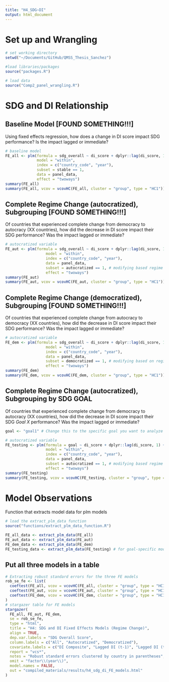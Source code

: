 ```yaml
---
title: "H4_SDG~DI"
output: html_document
---
```


# Set up and Wrangling 
```r
# set working directory
setwd("~/Documents/GitHub/QMSS_Thesis_Sanchez")

#load libraries/packages
source("packages.R")

# load data
source("Comp2_panel_wrangling.R")
```

# SDG and DI Relationship
## Baseline Model [FOUND SOMETHING!!!]
Using fixed effects regression, how does a change in DI score impact SDG performance? Is the impact lagged or immediate?
```r
# baseline model
FE_all <- plm(formula = sdg_overall ~ di_score + dplyr::lag(di_score, 1) + dplyr::lag(di_score, 2) + log_gdppc + income_level_recoded,
              model = "within", 
              index = c("country_code", "year"),
              subset = stable == 1,
              data = panel_data, 
              effect = "twoways")
summary(FE_all)
summary(FE_all, vcov = vcovHC(FE_all, cluster = "group", type = "HC1"))
```

## Complete Regime Change (autocratized), Subgrouping [FOUND SOMETHING!!!]
Of countries that experienced complete change from democracy to autocracy (XX countries), how did the decrease in DI score impact their SDG performance? Was the impact lagged or immediate?
```r
# autocratized variable 
FE_aut <- plm(formula = sdg_overall ~ di_score + dplyr::lag(di_score, 1) + dplyr::lag(di_score, 2) + log_gdppc + income_level_recoded,
                  model = "within", 
                  index = c("country_code", "year"),
                  data = panel_data, 
                  subset = autocratized == 1, # modifying based regime stability
                  effect = "twoways")
summary(FE_aut)
summary(FE_aut, vcov = vcovHC(FE_aut, cluster = "group", type = "HC1"))
```

## Complete Regime Change (democratized), Subgrouping [FOUND SOMETHING!!!]
Of countries that experienced complete change from autocracy to democracy (XX countries), how did the decrease in DI score impact their SDG performance? Was the impact lagged or immediate?
```r
# autocratized variable 
FE_dem <- plm(formula = sdg_overall ~ di_score + dplyr::lag(di_score, 1) + dplyr::lag(di_score, 2) + log_gdppc + income_level_recoded,
                  model = "within", 
                  index = c("country_code", "year"),
                  data = panel_data, 
                  subset = democratized == 1, # modifying based on regime stability
                  effect = "twoways")
summary(FE_dem)
summary(FE_dem, vcov = vcovHC(FE_dem, cluster = "group", type = "HC1"))
```

## Complete Regime Change (autocratized), Subgrouping by **SDG GOAL**
Of countries that experienced complete change from democracy to autocracy (XX countries), how did the decrease in DI score impact their SDG *Goal X* performance? Was the impact lagged or immediate?
```r
goal <- "goal1" # Change this to the specific goal you want to analyze

# autocratized variable 
FE_testing <- plm(formula = goal ~ di_score + dplyr::lag(di_score, 1) + dplyr::lag(di_score, 2) + log_gdppc + income_level_recoded,
                  model = "within", 
                  index = c("country_code", "year"),
                  data = panel_data, 
                  subset = autocratized == 1, # modifying based regime stability
                  effect = "twoways")
summary(FE_testing)
summary(FE_testing, vcov = vcovHC(FE_testing, cluster = "group", type = "HC1"))
```

# Model Observations 
Function that extracts model data for plm models
```r
# load the extract_plm_data function
source("functions/extract_plm_data_function.R")

FE_all_data <- extract_plm_data(FE_all)
FE_aut_data <- extract_plm_data(FE_aut)
FE_dem_data <- extract_plm_data(FE_dem)
FE_testing_data <- extract_plm_data(FE_testing) # for goal-specific model
```

## Put all three models in a table
```r
# Extracting robust standard errors for the three FE models
rob_se_fe <- list(
  coeftest(FE_all, vcov = vcovHC(FE_all, cluster = "group", type = "HC1"))[, 2],
  coeftest(FE_aut, vcov = vcovHC(FE_aut, cluster = "group", type = "HC1"))[, 2],
  coeftest(FE_dem, vcov = vcovHC(FE_dem, cluster = "group", type = "HC1"))[, 2]
)
# stargazer table for FE models
stargazer(
  FE_all, FE_aut, FE_dem,
  se = rob_se_fe,
  type = "html",
  title = "H4: SDG and DI Fixed Effects Models (Regime Change)",
  align = TRUE,
  dep.var.labels = "SDG Overall Score",
  column.labels = c("All", "Autocratized", "Democratized"),
  covariate.labels = c("DI Composite", "Lagged DI (t-1)", "Lagged DI (t-2)",  "Log(GDPper-capita)", "Lower-Middle Income (LMIC)", "Upper-Middle Income (UMIC)", "High Income (HIC)", "Intercept"),
  report = "vcs*",
  notes = "Robust standard errors clustered by country in parentheses",
  omit = "factor\\(year\\)",
  model.names = FALSE,
  out = "compiled_materials/results/h4_sdg_di_FE_models.html"
)
```
